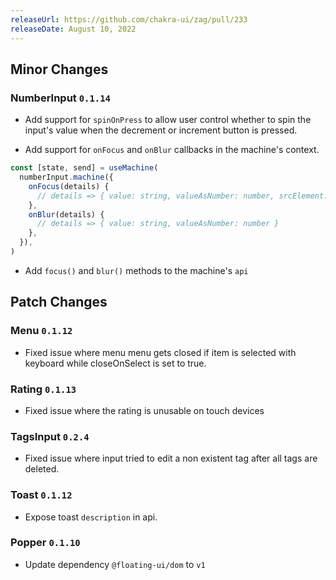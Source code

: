 ```yaml
---
releaseUrl: https://github.com/chakra-ui/zag/pull/233
releaseDate: August 10, 2022
---
```


## Minor Changes

### NumberInput `0.1.14`

- Add support for `spinOnPress` to allow user control whether to spin the input's value when the decrement or increment
  button is pressed.

- Add support for `onFocus` and `onBlur` callbacks in the machine's context.

```jsx
const [state, send] = useMachine(
  numberInput.machine({
    onFocus(details) {
      // details => { value: string, valueAsNumber: number, srcElement: HTMLElement | null }
    },
    onBlur(details) {
      // details => { value: string, valueAsNumber: number }
    },
  }),
)
```

- Add `focus()` and `blur()` methods to the machine's `api`

## Patch Changes

### Menu `0.1.12`

- Fixed issue where menu menu gets closed if item is selected with keyboard while closeOnSelect is set to true.

### Rating `0.1.13`

- Fixed issue where the rating is unusable on touch devices

### TagsInput `0.2.4`

- Fixed issue where input tried to edit a non existent tag after all tags are deleted.

### Toast `0.1.12`

- Expose toast `description` in api.

### Popper `0.1.10`

- Update dependency `@floating-ui/dom` to `v1`

